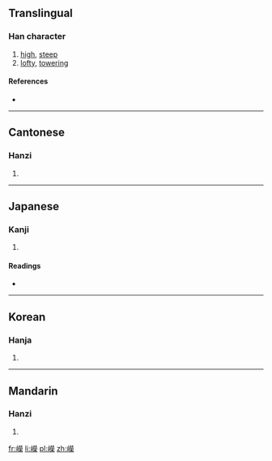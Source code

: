 {{also|嵘}}
==Translingual==

===Han character===
{{Han char|rn=46|rad=山|as=14|sn=17|four=2979<sub>4</sub>|canj=山火火木 (UFFD)|ids=⿰[[山]][[榮]]}}

# [[high]], [[steep]]
# [[lofty]], [[towering]]

====References====
* {{Han ref|kx=0321.120|dkj=08548|dj=0621.210|hdz=10803.100|uh=5DB8|ud=23992|bh=C0AF|bd=49327}}

----

==Cantonese==

===Hanzi===
{{yue-hanzi|jyut=[[jing4]], [[wing4]]|y=ying4, wing4|sim=嵘}}

# {{defn|lang=yue|sort=山14}}

----

==Japanese==

===Kanji===
{{ja-kanji|grade=|rs=山14}}

# {{defn|lang=ja|sort=山14}}

====Readings====
* {{ja-readings|on=[[こう]] (kō), [[おう]] (ō), [[えい]] (ei), [[よう]] (yō)|kun=[[けわしい]] (kewashii)}}

----

==Korean==

===Hanja===
{{ko-hanja|hangeul=영|rv=yeong|mr=yŏng}}

# {{defn|lang=ko|sort=山14}}

----

==Mandarin==

===Hanzi===
{{cmn-hanzi|sim=嵘|pin=[[róng]] ([[rong2]]), [[xù]] ([[xu4]]), [[yǔ]] ([[yu3]])|wg=jung<sup>2</sup>, hsü<sup>4</sup>, yü<sup>3</sup>}}

# {{defn|lang=cmn|sort=山14}}

[[fr:嶸]]
[[li:嶸]]
[[pl:嶸]]
[[zh:嶸]]